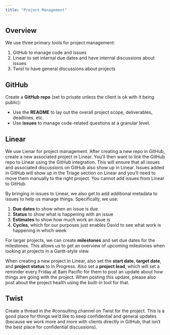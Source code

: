 ```yaml
---
title: "Project Management"
---
```


## Overview

We use three primary tools for project management:

1. GitHub to manage code and issues
2. Linear to set internal due dates and have internal discussions about issues
3. Twist to have general discussions about projects

## GitHub

Create a **GitHub repo** (set to private unless the client is ok with it being public):

- Use the **README** to lay out the overall project scope, deliverables, deadlines, etc.
- Use **issues** to manage code-related questions at a granular level.

## Linear

We use Lienar for project management. After creating a new repo in GitHub, create a new associated project in Linear. You'll then want to link the GitHub repo to Linear using the GitHub integration. This will ensure that all issues and associated discussions on GitHub also show up in Linear. Issues added in GitHub will show up in the Triage section on Linear and you'll need to move them manually to the right project. You cannot add issues from Linear to GitHub. 

By bringing in issues to Linear, we also get to add additional metadata to issues to help us manage things. Specifically, we use:

1. **Due dates** to show when an issue is due
1. **Status** to show what is happening with an issue
1. **Estimates** to show how much work an issue is
1. **Cycles**, which for our purposes just enables David to see what work is happening in which week

For larger projects, we can create **milestones** and set due dates for the milestones. This allows us to get an overview of upcoming milestones when looking at projects in a Gantt-style view.

When creating a new project in Linear, also set the **start date**, **target date**, and **project status** to In Progress. Also set a **project lead**, which will set a reminder every Friday at 8am Pacific for them to post an update about how things are going with the project. When posting this update, please also post about the project health using the built-in tool for that. 

## Twist

Create a thread in the #consulting channel on Twist for the project. This is a good place for things we'd like to keep confidential and general updates (because we work more and more with clients directly in GitHub, that isn't the best place for confidential discussions). 

